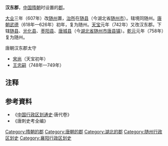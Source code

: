 {{otheruses|subject=隋朝設置的'''漢東郡'''|other=南北朝時期的漢東郡|漢東郡 (西魏)}}
'''汉东郡'''，[[中国|中国]][[隋朝|隋朝]]时设置的[[郡|郡]]。

[[大业_(年号)|大业]]三年（607年）改[[随州_(古代)|随州]]置，[[治所|治所]]在[[随县|随县]]（今湖北省[[随州市|随州市]]）。辖境同随州。[[唐朝|唐朝]][[武德|武德]]（618年—626年）初年，复为随州。[[天宝_(唐朝)|天宝]]元年（742年）又改汉东郡。下辖[[随县|随县]]、[[光化县|光化县]]、[[枣阳县|枣阳县]]、[[唐城县|唐城县]]（今[[湖北省|湖北省]][[随州市|随州市]][[唐县镇|唐县镇]]）。[[乾元_(唐朝)|乾元]]元年（758年）复为随州。

;唐朝汉东郡太守
*[[宋尚|宋尚]]（天宝初年）
*[[王忠嗣|王忠嗣]]（748年—749年）

== 注释 ==
{{reflist}}
== 参考資料 ==
* 《[[中国行政区划通史|中国行政区划通史]]·唐代卷》
* 《唐刺史考全编》
{{隋朝行政區劃|nocat}}

{{DEFAULTSORT:H}}
[[Category:隋朝的郡|Category:隋朝的郡]]
[[Category:唐朝的郡|Category:唐朝的郡]]
[[Category:湖北的郡|Category:湖北的郡]]
[[Category:随州行政区划史|Category:随州行政区划史]]
[[Category:襄阳行政区划史|Category:襄阳行政区划史]]